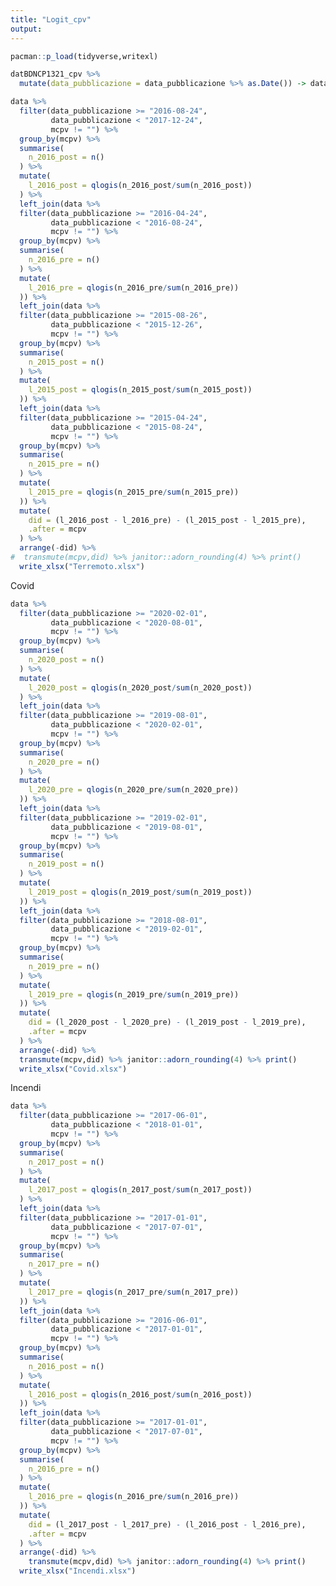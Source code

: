 ```yaml
---
title: "Logit_cpv"
output:
---
```


```r
pacman::p_load(tidyverse,writexl)
```

```r
datBDNCP1321_cpv %>%
  mutate(data_pubblicazione = data_pubblicazione %>% as.Date()) -> data
```


```r
data %>%
  filter(data_pubblicazione >= "2016-08-24",
         data_pubblicazione < "2017-12-24",
         mcpv != "") %>%
  group_by(mcpv) %>%
  summarise(
    n_2016_post = n()
  ) %>%
  mutate(
    l_2016_post = qlogis(n_2016_post/sum(n_2016_post))
  ) %>%
  left_join(data %>%
  filter(data_pubblicazione >= "2016-04-24",
         data_pubblicazione < "2016-08-24",
         mcpv != "") %>%
  group_by(mcpv) %>%
  summarise(
    n_2016_pre = n()
  ) %>%
  mutate(
    l_2016_pre = qlogis(n_2016_pre/sum(n_2016_pre))
  )) %>%
  left_join(data %>%
  filter(data_pubblicazione >= "2015-08-26",
         data_pubblicazione < "2015-12-26",
         mcpv != "") %>%
  group_by(mcpv) %>%
  summarise(
    n_2015_post = n()
  ) %>%
  mutate(
    l_2015_post = qlogis(n_2015_post/sum(n_2015_post))
  )) %>%
  left_join(data %>%
  filter(data_pubblicazione >= "2015-04-24",
         data_pubblicazione < "2015-08-24",
         mcpv != "") %>%
  group_by(mcpv) %>%
  summarise(
    n_2015_pre = n()
  ) %>%
  mutate(
    l_2015_pre = qlogis(n_2015_pre/sum(n_2015_pre))
  )) %>%
  mutate(
    did = (l_2016_post - l_2016_pre) - (l_2015_post - l_2015_pre),
    .after = mcpv
  ) %>%
  arrange(-did) %>%
#  transmute(mcpv,did) %>% janitor::adorn_rounding(4) %>% print()
  write_xlsx("Terremoto.xlsx")
```

Covid
         
```r
data %>%
  filter(data_pubblicazione >= "2020-02-01",
         data_pubblicazione < "2020-08-01",
         mcpv != "") %>%
  group_by(mcpv) %>%
  summarise(
    n_2020_post = n()
  ) %>%
  mutate(
    l_2020_post = qlogis(n_2020_post/sum(n_2020_post))
  ) %>%
  left_join(data %>%
  filter(data_pubblicazione >= "2019-08-01",
         data_pubblicazione < "2020-02-01",
         mcpv != "") %>%
  group_by(mcpv) %>%
  summarise(
    n_2020_pre = n()
  ) %>%
  mutate(
    l_2020_pre = qlogis(n_2020_pre/sum(n_2020_pre))
  )) %>%
  left_join(data %>%
  filter(data_pubblicazione >= "2019-02-01",
         data_pubblicazione < "2019-08-01",
         mcpv != "") %>%
  group_by(mcpv) %>%
  summarise(
    n_2019_post = n()
  ) %>%
  mutate(
    l_2019_post = qlogis(n_2019_post/sum(n_2019_post))
  )) %>%
  left_join(data %>%
  filter(data_pubblicazione >= "2018-08-01",
         data_pubblicazione < "2019-02-01",
         mcpv != "") %>%
  group_by(mcpv) %>%
  summarise(
    n_2019_pre = n()
  ) %>%
  mutate(
    l_2019_pre = qlogis(n_2019_pre/sum(n_2019_pre))
  )) %>%
  mutate(
    did = (l_2020_post - l_2020_pre) - (l_2019_post - l_2019_pre),
    .after = mcpv
  ) %>%
  arrange(-did) %>%
  transmute(mcpv,did) %>% janitor::adorn_rounding(4) %>% print()
  write_xlsx("Covid.xlsx")
```


Incendi

```r
data %>%
  filter(data_pubblicazione >= "2017-06-01",
         data_pubblicazione < "2018-01-01",
         mcpv != "") %>%
  group_by(mcpv) %>%
  summarise(
    n_2017_post = n()
  ) %>%
  mutate(
    l_2017_post = qlogis(n_2017_post/sum(n_2017_post))
  ) %>%
  left_join(data %>%
  filter(data_pubblicazione >= "2017-01-01",
         data_pubblicazione < "2017-07-01",
         mcpv != "") %>%
  group_by(mcpv) %>%
  summarise(
    n_2017_pre = n()
  ) %>%
  mutate(
    l_2017_pre = qlogis(n_2017_pre/sum(n_2017_pre))
  )) %>%
  left_join(data %>%
  filter(data_pubblicazione >= "2016-06-01",
         data_pubblicazione < "2017-01-01",
         mcpv != "") %>%
  group_by(mcpv) %>%
  summarise(
    n_2016_post = n()
  ) %>%
  mutate(
    l_2016_post = qlogis(n_2016_post/sum(n_2016_post))
  )) %>%
  left_join(data %>%
  filter(data_pubblicazione >= "2017-01-01",
         data_pubblicazione < "2017-07-01",
         mcpv != "") %>%
  group_by(mcpv) %>%
  summarise(
    n_2016_pre = n()
  ) %>%
  mutate(
    l_2016_pre = qlogis(n_2016_pre/sum(n_2016_pre))
  )) %>%
  mutate(
    did = (l_2017_post - l_2017_pre) - (l_2016_post - l_2016_pre),
    .after = mcpv
  ) %>%
  arrange(-did) %>%
    transmute(mcpv,did) %>% janitor::adorn_rounding(4) %>% print()
  write_xlsx("Incendi.xlsx")
```
